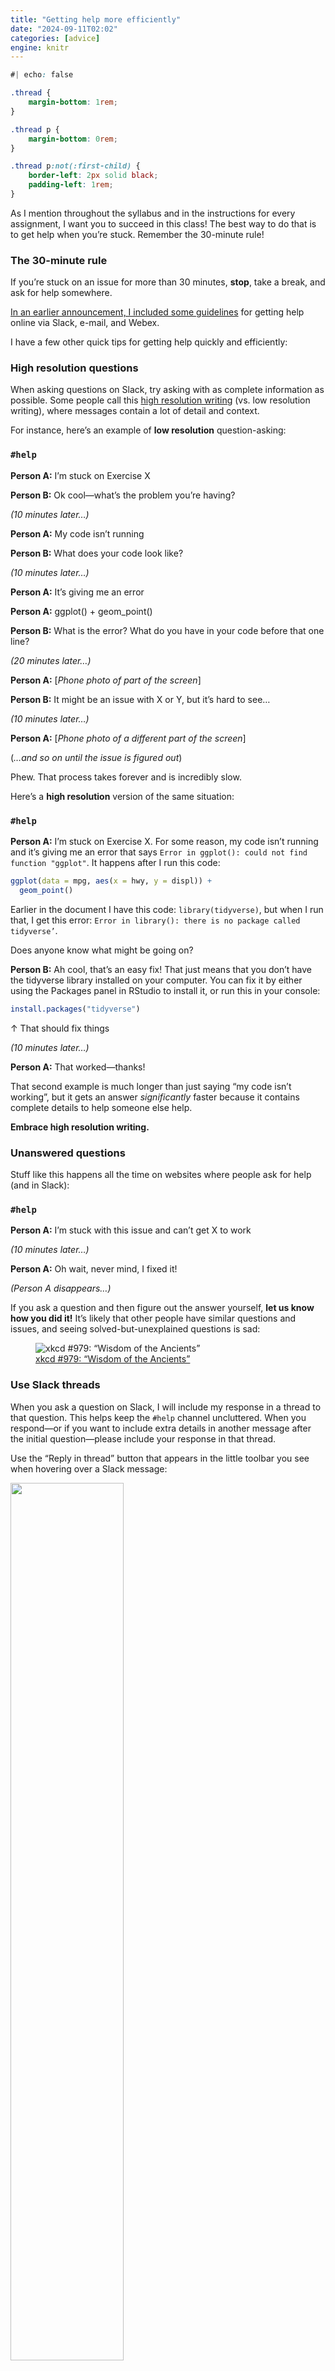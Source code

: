 ```yaml
---
title: "Getting help more efficiently"
date: "2024-09-11T02:02"
categories: [advice]
engine: knitr
---
```


```css
#| echo: false

.thread {
    margin-bottom: 1rem;
}

.thread p {
    margin-bottom: 0rem;
}

.thread p:not(:first-child) {
    border-left: 2px solid black;
    padding-left: 1rem;
}
```

As I mention throughout the syllabus and in the instructions for every assignment, I want you to succeed in this class! The best way to do that is to get help when you're stuck. Remember the 30-minute rule!

::: {.callout-tip}
### The 30-minute rule

If you're stuck on an issue for more than 30 minutes, **stop**, take a break, and ask for help somewhere.
:::

[In an earlier announcement, I included some guidelines](/news/2024-08-26_reaching-out-when-stuck.qmd) for getting help online via Slack, e-mail, and Webex.

I have a few other quick tips for getting help quickly and efficiently:

### High resolution questions

When asking questions on Slack, try asking with as complete information as possible. Some people call this [high resolution writing](https://chriscoyier.net/2022/12/28/watch-out-for-low-resolution-writing/) (vs. low resolution writing), where messages contain a lot of detail and context.

For instance, here's an example of **low resolution** question-asking:

:::: {.callout-note icon=false}
### `#help`

**Person A:** I'm stuck on Exercise X

**Person B:** Ok cool—what's the problem you're having?

::: {.text-center}
*(10 minutes later…)*
:::

**Person A:** My code isn't running

**Person B:** What does your code look like?

::: {.text-center}
*(10 minutes later…)*
:::

**Person A:** It's giving me an error

**Person A:** ggplot() + geom_point()

**Person B:** What is the error? What do you have in your code before that one line?

::: {.text-center}
*(20 minutes later…)*
:::

**Person A:** [*Phone photo of part of the screen*]

**Person B:** It might be an issue with X or Y, but it's hard to see…

::: {.text-center}
*(10 minutes later…)*
:::

**Person A:** [*Phone photo of a different part of the screen*]

::: {.text-center}
(*…and so on until the issue is figured out*)
:::
::::

Phew. That process takes forever and is incredibly slow.

Here's a **high resolution** version of the same situation:

::: {.callout-note icon=false}
### `#help`

**Person A:** I'm stuck on Exercise X. For some reason, my code isn't running and it's giving me an error that says `Error in ggplot(): could not find function "ggplot"`. It happens after I run this code:

```r
ggplot(data = mpg, aes(x = hwy, y = displ)) + 
  geom_point()
```

Earlier in the document I have this code: `library(tidyverse)`, but when I run that, I get this error: `Error in library(): there is no package called tidyverse’`. 

Does anyone know what might be going on?

**Person B:** Ah cool, that's an easy fix! That just means that you don't have the tidyverse library installed on your computer. You can fix it by either using the Packages panel in RStudio to install it, or run this in your console:

```r
install.packages("tidyverse")
```

↑ That should fix things

::: {.text-center}
*(10 minutes later…)*
:::

**Person A:** That worked—thanks!
:::

That second example is much longer than just saying "my code isn't working", but it gets an answer *significantly* faster because it contains complete details to help someone else help.

**Embrace high resolution writing.**

### Unanswered questions

Stuff like this happens all the time on websites where people ask for help (and in Slack):

::: {.callout-note icon=false}
### `#help`

**Person A:** I'm stuck with this issue and can't get X to work

::: {.text-center}
*(10 minutes later…)*
:::

**Person A:** Oh wait, never mind, I fixed it!

::: {.text-center}
*(Person A disappears…)*
:::
:::

If you ask a question and then figure out the answer yourself, **let us know how you did it!** It's likely that other people have similar questions and issues, and seeing solved-but-unexplained questions is sad:

![[xkcd #979: "Wisdom of the Ancients"](https://xkcd.com/979/)](img/wisdom_of_the_ancients.png)

### Use Slack threads

When you ask a question on Slack, I will include my response in a thread to that question. This helps keep the `#help` channel uncluttered. When you respond—or if you want to include extra details in another message after the initial question—please include your response in that thread.

Use the "Reply in thread" button that appears in the little toolbar you see when hovering over a Slack message:

![](img/reply-in-thread.png){width="60%" fig-align="center"}

In general, we should all try to keep threads focused on single questions. If you have a different question, you can start a new thread.

:::: {.callout-note icon=false}
### `#help`

::: {.thread}
**Person A:** I have a question about Exercise X. [*A high resolution question with lots of details…*]

**Person B:** Blah, blah, blah

**Person C:** Blah, blah, blah

**Person A:** Blah, blah, blah
:::

::: {.thread}
**Person A:** Oh also, I was wondering about this issue with Exercise Y.

**Person A:** Here's what's happening: [*Another good high resolution question*]

**Person C:** Blah, blah, blah

**Person A:** Blah, blah, blah

**Person B:** Blah, blah, blah
:::
::::


### Calendly + Webex appointments

You can meet with me for [student hours](/syllabus.qmd#student-hours) by signing up for an appointment [at my Calendly page](https://calendly.com/andrewheiss/). The link is also accessible at the [top of the syllabus page](/syllabus.qmd) and on [the main homepage](/) of the class site.

Calendly connects to my personal and work calendars and should only show times when I'm available. If you sign up for an online appointment, you'll receive an e-mail with a special Webex link that you can use for the meeting.

**Make sure the e-mail you use is correct**—if you don't get a confirmation e-mail with the meeting details, it's likely that there was a typo in your e-mail address.

If you need to change or cancel the appointment, you can do that using a link in the confirmation e-mail.

On rare occasions, I will cancel an appointment from my end. This only happens if I forget to put a work or personal appointment on my calendar, so Calendly thinks I'm free when I'm really not. (This happened on Labor Day last week actually—Calendly thought I was available even though I was off hiking with my family, since I forgot to block off that time).

If I cancel an appointment with you, **don't worry**. I don't hate you or anything. I'm not trying to avoid you. I most likely had some accidental or unforeseen scheduling conflict. In my cancellation note, I'll say something like "Oh no! I'm so sorry! Can you sign up for a different time please?!". Do that :)
